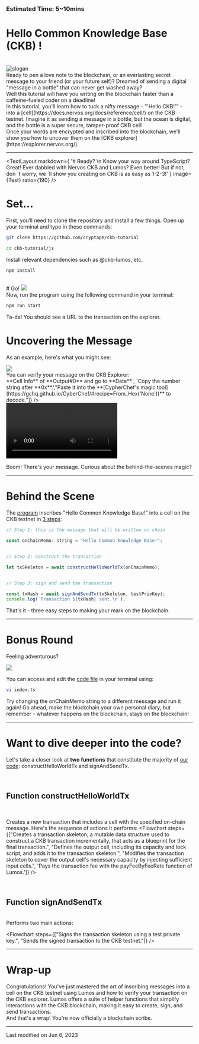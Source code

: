 
### Estimated Time: 5~10mins

# Hello Common Knowledge Base (CKB) !
<br/>
<img src={Slogan} alt="slogan" />
<br/>
Ready to pen a love note to the blockchain, or an everlasting secret message to your friend (or your future self)? Dreamed of sending a digital "message in a bottle" that can never get washed away?
<br/>
Well this tutorial will have you writing on the blockchain faster than a caffeine-fueled coder on a deadline!
<br/>
In this tutorial, you'll learn how to tuck a nifty message - "'<span className="text-green-600">Hello CKB!</span>'" - into a [cell](https://docs.nervos.org/docs/reference/cell/) on the CKB testnet. Imagine it as sending a message in a bottle, but the ocean is digital, and the bottle is a super secure, tamper-proof CKB cell!
<br/>
Once your words are encrypted and inscribed into the blockchain, we'll show you how to uncover them on the [CKB explorer](https://explorer.nervos.org/).

---

<TextLayout
    markdown={
        '# Ready? \n Know your way around TypeScript? Great! Ever dabbled with Nervos CKB and Lumos? Even better! But if not, don	&#180;t worry, we	&#180;ll show you creating on CKB is as easy as 1-2-3!'
    }
    image={Test}
    ratio={190}
/>
<br/>
# Set...
First, you‘ll need to clone the repository and install a few things. Open up your terminal and type in these commands:


```bash
git clone https://github.com/cryptape/ckb-tutorial
```

```bash
cd ckb-tutorial/js
```
Install relevant dependencies such as @ckb-lumos, etc.

```bash
npm install
```

<br/>
# Go!
<img src={WhiteBoard} />
<br/>
Now, run the program using the following command in your terminal:

```bash
npm run start
```

Ta-da! You should see a URL to the transaction on the explorer.
<br/>
# Uncovering ****the Message****

As an example, here's what you might see:
<br/>

<img src={ResultImg} />
<br/>
You can verify your message on the CKB Explorer:
<br/>
<Flowchart steps={["Visit the output **URL**.", 'Click on <span className="text-green-600">**Cell Info**</span> of <span className="text-green-600">**Output#0**</span> and go to <span className="text-green-600">**Data**</span>.', 'Copy the number string after <span className="text-green-600">**0x**</span>.',"Paste it into the **[CypherChef's magic tool](https://gchq.github.io/CyberChef/#recipe=From_Hex('None'))** to decode."]} />
<br/>

<video src={UncoveringHelloCkb} controls>
    Your browser does not support the video tag.
</video>

<br/>

Boom! There's your message. Curious about the behind-the-scenes magic?

---
# Behind the Scene

The [program](https://github.com/cryptape/ckb-tutorial/blob/main/js/index.ts) inscribes "Hello Common Knowledge Base!" into a cell on the CKB testnet in [3 steps](https://github.com/cryptape/ckb-tutorial/blob/2c5e4cfae3d7301b4c1d488446cf440c0436b629/js/index.ts#L146-L154):

```javascript
// Step 1: this is the message that will be written on chain

const onChainMemo: string = "Hello Common Knowledge Base!";


// Step 2: construct the transaction

let txSkeleton = await constructHelloWorldTx(onChainMemo);


// Step 3: sign and send the transaction

const txHash = await signAndSendTx(txSkeleton, testPrivKey);
console.log(`Transaction ${txHash} sent.\n`);

```

That's it - three easy steps to making your mark on the blockchain.

---
# Bonus Round
Feeling adventurous?

<img src={WhiteBoard} />

You can access and edit the [code file](https://github.com/cryptape/ckb-tutorial/blob/2c5e4cfae3d7301b4c1d488446cf440c0436b629/js/index.ts#L146-L154) in your terminal using:

```bash
vi index.ts
```

Try changing the <span className="text-green-600">onChainMemo</span> string to a different message and run it again! Go ahead, make the blockchain your own personal diary, but remember - whatever happens on the blockchain, stays on the blockchain!

---

# Want to dive deeper into the code?

Let's take a closer look at **two functions** that constitute the majority of [our code](https://github.com/Flouse/ckb-tthw/blob/42bf1b5a3566e2d8adf6ef79aad8580de0d79281/js/index.ts): <span className="text-green-600">constructHelloWorldTx</span> and <span className="text-green-600">signAndSendTx</span>.

<br/>

## Function <span className="text-green-600">constructHelloWorldTx</span>

<br/>

Creates a new transaction that includes a cell with the specified on-chain message. Here's the sequence of actions it performs:
<Flowchart steps={["Creates a transaction skeleton, a mutable data structure used to construct a CKB transaction incrementally, that acts as a blueprint for the final transaction.", "Defines the output cell, including its capacity and lock script, and adds it to the transaction skeleton.", "Modifies the transaction skeleton to cover the output cell's necessary capacity by injecting sufficient input cells.", 'Pays the transaction fee with the <span className="text-green-600">payFeeByFeeRate</span> function of Lumos.']} />

<br/>

## Function <span className="text-green-600">signAndSendTx</span>

<br/>
Performs two main actions:
<br/>

<Flowchart steps={["Signs the transaction skeleton using a test private key.", "Sends the signed transaction to the CKB testnet."]} />

---

# Wrap-up

Congratulations! You've just mastered the art of inscribing messages into a cell on the CKB testnet using Lumos and how to verify your transaction on the CKB explorer. Lumos offers a suite of helper functions that simplify interactions with the CKB blockchain, making it easy to create, sign, and send transactions.
<br/>
And that's a wrap! You're now officially a blockchain scribe.

---

Last modified on Jun 6, 2023

<br/>
<br/>
<br/>
